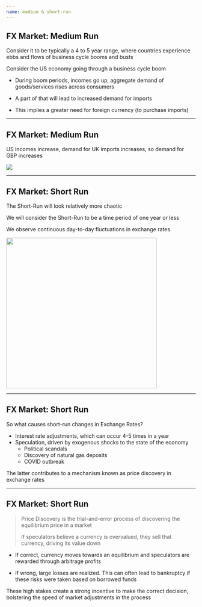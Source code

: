 ```yaml
---
name: medium & short-run
---
```


## FX Market: Medium Run

Consider it to be typically a 4 to 5 year range, where countries experience ebbs and flows of [business cycle]{.hp} booms and busts

::: {.fragment}
Consider the US economy going through a [business cycle boom]{.hi}
:::

::: {.incremental}
- During boom periods, incomes go up, [aggregate demand of goods/services rises]{.hp} across consumers

- A part of that will lead to [increased demand for imports]{.hp}

- This implies a greater need for foreign currency (to purchase imports)
:::

---

## FX Market: Medium Run

[US incomes increase]{.hp}, demand for UK imports increases, so [demand for GBP]{.hi} increases

![](images/exchange-rate-increase-demand.png){fig-align="center"}

---

## FX Market: Short Run

The [Short-Run]{.h} will look relatively more chaotic

We will consider the [Short-Run]{.h} to be a time period of one year or less

::: {.fragment}
We observe continuous day-to-day fluctuations in exchange rates

![](images/exchange-rate-short-run-fluctuations.png){fig-align="center" height="400"}
:::

---

## FX Market: Short Run

[So what causes short-run changes in Exchange Rates?]{.hp}

::: {.incremental}
- Interest rate adjustments, which can occur 4-5 times in a year
- Speculation, driven by exogenous shocks to the state of the economy
    - Political scandals
    - Discovery of natural gas deposits 
    - COVID outbreak
:::

::: {.fragment}
The latter contributes to a mechanism known as [price discovery]{.hp} in exchange rates
:::

---

## FX Market: Short Run

> [Price Discovery]{.hp} is the trial-and-error process of discovering the [equilibrium price in a market]{.hp}
>
> If speculators believe a currency is overvalued, they sell that currency, driving its value down

::: {.incremental}
- If [correct]{.hi-green}, currency moves towards an equilibrium and speculators are rewarded through arbitrage profits

- If [wrong]{.hi-red}, large losses are realized.
This can often lead to bankruptcy if these risks were taken based on borrowed funds
:::

::: {.fragment .align-center}
[These high stakes create a strong incentive to make the correct decision, bolstering the speed of market adjustments in the process]{.hp}
:::